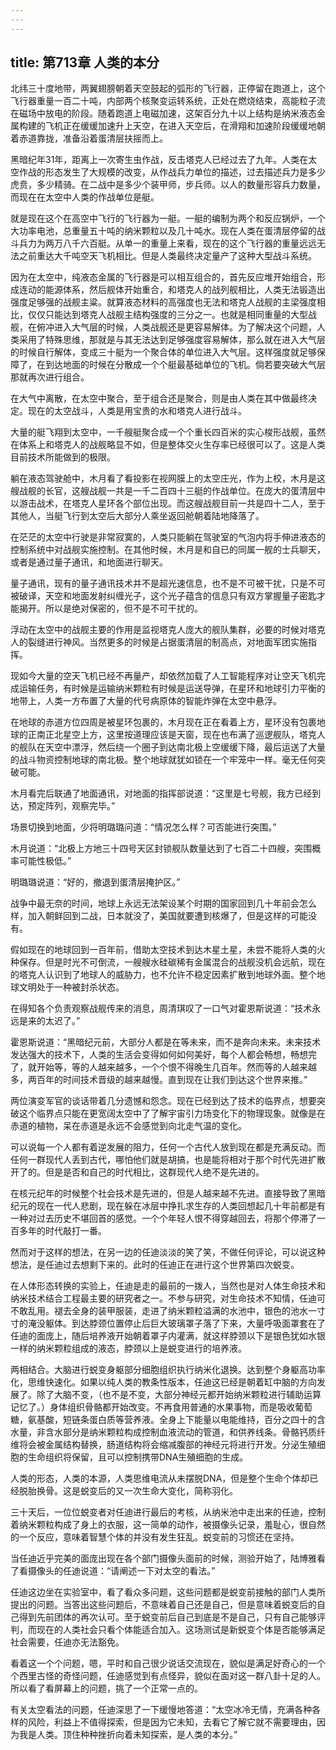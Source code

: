 ```yaml
---
---
---
```

title: 第713章 人类的本分
---



北纬三十度地带，两翼翅膀朝着天空鼓起的弧形的飞行器，正停留在跑道上，这个飞行器重量一百二十吨，内部两个核聚变运转系统，正处在燃烧结束，高能粒子流在磁场中放电的阶段。随着跑道上电磁加速，这架百分九十以上结构是纳米液态金属构建的飞机正在缓缓加速升上天空，在进入天空后，在滑翔和加速阶段缓缓地朝着赤道靠拢，准备沿着蛋清层扶摇而上。

黑暗纪年31年，距离上一次寄生虫作战，反击塔克人已经过去了九年。人类在太空作战的形态发生了大规模的改变，从作战兵力单位的描述，过去描述兵力是多少虎贲，多少精骑。在二战中是多少个装甲师，步兵师。以人的数量形容兵力数量，而现在在太空中人类的作战单位是艇。

就是现在这个在高空中飞行的飞行器为一艇。一艇的编制为两个和反应锅炉，一个大功率电池，总重量五十吨的纳米颗粒以及几十吨水。现在人类在蛋清层停留的战斗兵力为两万八千六百艇。从单一的重量上来看，现在的这个飞行器的重量远远无法之前重达大千吨空天飞机相比。但是人类最终决定量产了这种大型战斗系统。

因为在太空中，纯液态金属的飞行器是可以相互组合的，首先反应堆开始组合，形成连动的能源体系，然后舰体开始重合，和塔克人的战列舰相比，人类无法锻造出强度足够强的战舰主粱。就算液态材料的高强度也无法和塔克人战舰的主梁强度相比，仅仅只能达到塔克人战舰主结构强度的三分之一。也就是相同重量的大型战舰，在俯冲进入大气层的时候，人类战舰还是更容易解体。为了解决这个问题，人类采用了特殊思维，那就是与其无法达到足够强度容易解体，那么就在进入大气层的时候自行解体，变成三十艇为一个聚合体的单位进入大气层。这样强度就足够保障了，在到达地面的时候在分散成一个个艇最基础单位的飞机。倘若要突破大气层那就再次进行组合。

在大气中离散，在太空中聚合，至于组合还是聚合，则是由人类在其中做最终决定。现在的太空战斗，人类是用宝贵的水和塔克人进行战斗。

大量的艇飞翔到太空中，一千艘艇聚合成一个个重长四百米的实心梭形战舰，虽然在体系上和塔克人的战舰略显不如，但是整体交火生存率已经很可以了。这是人类目前技术所能做到的极限。

躺在液态驾驶舱中，木月看了看投影在视网膜上的太空庄光，作为上校，木月是这艘战舰的长官，这艘战舰一共是一千二百四十三艇的作战单位。在庞大的蛋清层中以游击战术，在塔克人星环各个部位出现。而这艘战舰目前一共是四十二人，至于其他人，当艇飞行到太空后大部分人乘坐返回舱朝着陆地降落了。

在茫茫的太空中行驶是非常寂寞的，人类只能躺在驾驶室的气泡内将手伸进液态的控制系统中对战舰实施控制。在其他时候，木月是和自已的同属一舰的士兵聊天，或者是通过量子通讯，和地面进行聊天。

量子通讯，现有的量子通讯技术并不是超光速信息，也不是不可被干扰，只是不可被破译，天空和地面发射纠缠光子，这个光子蕴含的信息只有双方掌握量子密匙才能揭开。所以是绝对保密的，但不是不可干扰的。

浮动在太空中的战舰主要的作用是监视塔克人庞大的舰队集群，必要的时候对塔克人的裂缝进行神风。当然更多的时候是占据蛋清层的制高点，对地面军团实施指挥。

现如今大量的空天飞机已经不再量产，却依然加载了人工智能程序对让空天飞机完成运输任务，有时候是运输纳米颗粒有时候是运送导弹，在星环和地球引力平衡的地带上，人类一方布置了大量的代号病原体的智能炸弹在太空中悬浮。

在地球的赤道方位四周是被星环包裹的，木月现在正在看着上方，星环没有包裹地球的正南正北星空上方，这里按道理应该是天窗，现在也布满了巡逻舰队，塔克人的舰队在天空中漂浮，然后绕一个圈子到达南北极上空缓缓下降，最后运送了大量的战斗物资控制地球的南北极。整个地球就犹如锁在一个牢笼中一样。毫无任何突破可能。

木月看完后联通了地面通讯，对地面的指挥部说道：“这里是七号舰，我方已经到达，预定阵列，观察完毕。”

场景切换到地面，少将明璐璐问道：“情况怎么样？可否能进行突围。”

木月说道：“北极上方地三十四号天区封锁舰队数量达到了七百二十四艘，突围概率可能性极低。”

明璐璐说道：“好的，撤退到蛋清层掩护区。”

战争中最无奈的时间，地球上永远无法架设某个时期的国家回到几十年前会怎么样，加入朝鲜回到二战，日本就没了，美国就要遭到核爆了，但是这样的可能没有。

假如现在的地球回到一百年前，借助太空技术到达木星土星，未尝不能将人类的火种保存。但是时光不可倒流，一艘艘水硅碳稀有金属混合的战舰没机会远航，现在的塔克人认识到了地球人的威胁力，也不允许不稳定因素扩散到地球外面。整个地球文明处于一种被封杀状态。

在得知各个负责观察战舰传来的消息，周清琪叹了一口气对霍恩斯说道：“技术永远是来的太迟了。”

霍恩斯说道：“黑暗纪元前，大部分人都是在等未来，而不是奔向未来。未来技术发达强大的技术下，人类的生活会变得如何如何美好，每个人都会畅想，畅想完了，就开始等，等的人越来越多，一个个恨不得晚生几百年。然而等的人越来越多，两百年的时间技术晋级的越来越慢。直到现在让我们到达这个世界来推。”

两位演变军官的谈话带着几分遗憾和怨念。现在已经到达了技术的临界点，想要突破这个临界点只能在更宽阔太空中了了解宇宙引力场变化下的物理现象。就像是在赤道的植物，呆在赤道是永远不会感觉到向北走气温的变化。

可以说每一个人都有着逆发展的阻力，任何一个古代人放到现在都是充满反动。而任何一群现代人丢到古代，哪怕他们就是胡搞，也是能将相对于那个时代先进扩散开了的。但是是否和自己的时代相比，这群现代人绝不是先进的。

在核元纪年的时候整个社会技术是先进的，但是人越来越不先进。直接导致了黑暗纪元的现在一代人悲剧，现在躲在冰层中挣扎求生存的人类回想起几十年前都是有一种对过去历史不堪回首的感觉。一个个年轻人恨不得穿越回去，将那个停滞了一百多年的时代敲打一番。

然而对于这样的想法，在另一边的任迪淡淡的笑了笑，不做任何评论，可以说这种想法，是任迪过去想剩下来的。此时的任迪正在进行这个世界第四次蜕变。

在人体形态转换的实验上，任迪是走的最前的一拨人，当然也是对人体生命技术和纳米技术结合工程最主要的研究者之一。不参与研究，对生命技术不知情，任迪可不敢乱用。褪去全身的装甲服装，走进了纳米颗粒溢满的水池中，银色的池水一寸寸的淹没躯体。到达脖颈位置停止后巨大玻璃罩子落了下来，大量呼吸面罩套在了任迪的面庞上，随后培养液开始朝着罩子内灌满，就这样脖颈以下是银色犹如水银一样的纳米颗粒组成的液态，脖颈以上是蜕变进行的培养液。

两相结合。大脑进行蜕变身躯部分细胞组织执行纳米化退换。达到整个身躯高功率化，思维快速化。如果以纯人类的教条性版本，任迪这已经是朝着缸中脑的方向发展了。除了大脑不变，（也不是不变，大部分神经元都开始纳米颗粒进行辅助运算记忆了。）身体组织骨骼都开始改变。不再食用普通的水果事物，而是吸收葡萄糖，氨基酸，短链条蛋白质等营养液。全身上下能量以电能维持，百分之四十的含水量，非含水部分是纳米颗粒构成控制血液流动的管道，和供养线条。骨骼钙质纤维将会被金属结构替换，肠道结构将会缩减腹部的神经元将进行开发。分泌生殖细胞的生命组织将保留，且可以控制携带DNA生殖细胞的生成。

人类的形态，人类的本源，人类思维电流从未摆脱DNA，但是整个生命个体却已经脱胎换骨。这是蜕变后的又一次生命大变化，简称羽化。

三十天后，一位位蜕变者对任迪进行最后的考核，从纳米池中走出来的任迪，控制着纳米颗粒构成了身上的衣服，这一简单的动作，被摄像头记录，羞耻心，很自然的一个反应，意味着智慧个体的并没有发生狂乱。蜕变前的习惯还在坚持。

当任迪近乎完美的面庞出现在各个部门摄像头面前的时候，测验开始了，陆博雅看了看摄像头的任迪说道：“请阐述一下对太空的看法。”

任迪这边坐在实验室中，看了看众多问题，这些问题都是蜕变前接触的部门人类所提出的问题。当答出这些问题后，不意味着自己还是自己，但是意味着蜕变后的自己得到先前团体的再次认可。至于蜕变前后自己到底是不是自己，只有自己能够评判，而现在的人类社会只看个体能适合加入。这场测试是新蜕变个体是否能够满足社会需要，任迪亦无法豁免。

看着这一个个问题，嗯，平时和自己很少说话交流现在，貌似是满足好奇心的一个个西里古怪的奇怪问题，任迪感觉到有点怪异，貌似在面对这一群八卦十足的人。所以看了看屏幕上的问题，挑了一个正常一点的。

有关太空看法的问题，任迪深思了一下缓慢地答道：“太空冰冷无情，充满各种各样的风险，利益上不值得探索，但是因为它未知，去看它了解它就不需要理由，因为我是人类。顶住种种挫折向着未知探索，是人类的本分。”